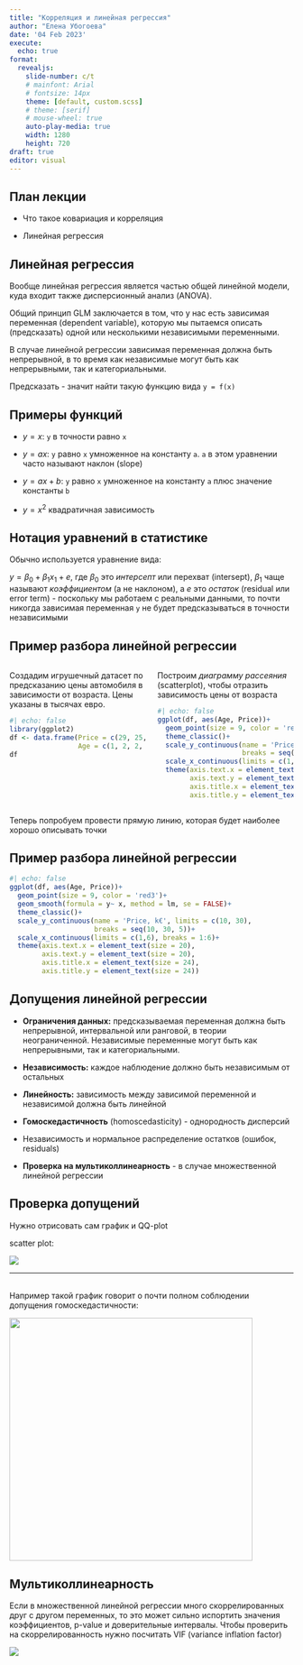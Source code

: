 ```yaml
---
title: "Корреляция и линейная регрессия"
author: "Елена Убогоева"
date: '04 Feb 2023'
execute: 
  echo: true
format: 
  revealjs:
    slide-number: c/t
    # mainfont: Arial
    # fontsize: 14px
    theme: [default, custom.scss]
    # theme: [serif]
    # mouse-wheel: true
    auto-play-media: true
    width: 1280
    height: 720
draft: true
editor: visual
---
```


## План лекции

-   Что такое ковариация и корреляция

-   Линейная регрессия

## Линейная регрессия

Вообще линейная регрессия является частью общей линейной модели, куда входит также дисперсионный анализ (ANOVA).

Общий принцип GLM заключается в том, что у нас есть зависимая переменная (dependent variable), которую мы пытаемся описать (предсказать) одной или несколькими независимыми переменными.

В случае линейной регрессии зависимая переменная должна быть непрерывной, в то время как независимые могут быть как непрерывными, так и категориальными.

Предсказать - значит найти такую функцию вида `y = f(x)`

## Примеры функций

-   $y = x$: `y` в точности равно `x`

-   $y = ax$: `y` равно `x` умноженное на константу `a`. `a` в этом уравнении часто называют наклон (slope)

-   $y = ax + b$: `y` равно `x` умноженное на константу `a` плюс значение константы `b`

-   $y = x^2$ квадратичная зависимость

## Нотация уравнений в статистике

Обычно используется уравнение вида:

$y = \beta_0 + \beta_1x_1 + e$, где $\beta_0$ это *интерсепт* или перехват (intersept), $\beta_1$ чаще называют *коэффициентом* (а не наклоном), а $e$ это *остаток* (residual или error term) - поскольку мы работаем с реальными данными, то почти никогда зависимая переменная `y` не будет предсказываться в точности независимыми

## Пример разбора линейной регрессии

::: columns
::: {.column width="50%"}
Создадим игрушечный датасет по предсказанию цены автомобиля в зависимости от возраста. Цены указаны в тысячах евро.

```r
#| echo: false
library(ggplot2)
df <- data.frame(Price = c(29, 25, 21, 18, 15, 15), 
                 Age = c(1, 2, 2, 3, 4, 5))
df
```
:::

::: {.column width="50%"}
Построим *диаграмму рассеяния* (scatterplot), чтобы отразить зависимость цены от возраста

```r
#| echo: false
ggplot(df, aes(Age, Price))+
  geom_point(size = 9, color = 'red3')+
  theme_classic()+
  scale_y_continuous(name = 'Price, k€', limits = c(10, 30),
                     breaks = seq(10, 30, 5))+
  scale_x_continuous(limits = c(1,6), breaks = 1:6)+
  theme(axis.text.x = element_text(size = 20),
        axis.text.y = element_text(size = 20),
        axis.title.x = element_text(size = 24),
        axis.title.y = element_text(size = 24))
```
:::
:::

Теперь попробуем провести прямую линию, которая будет наиболее хорошо описывать точки

## Пример разбора линейной регрессии

```r
#| echo: false
ggplot(df, aes(Age, Price))+
  geom_point(size = 9, color = 'red3')+
  geom_smooth(formula = y~ x, method = lm, se = FALSE)+
  theme_classic()+
  scale_y_continuous(name = 'Price, k€', limits = c(10, 30),
                     breaks = seq(10, 30, 5))+
  scale_x_continuous(limits = c(1,6), breaks = 1:6)+
  theme(axis.text.x = element_text(size = 20),
        axis.text.y = element_text(size = 20),
        axis.title.x = element_text(size = 24),
        axis.title.y = element_text(size = 24))
```

## Допущения линейной регрессии

-   **Ограничения данных:** предсказываемая переменная должна быть непрерывной, интервальной или ранговой, в теории неограниченной. Независимые переменные могут быть как непрерывными, так и категориальными.

-   **Независимость:** каждое наблюдение должно быть независимым от остальных

-   **Линейность:** зависимость между зависимой переменной и независимой должна быть линейной

-   **Гомоскедастичность** (homoscedasticity) - однородность дисперсий

-   Независимость и нормальное распределение остатков (ошибок, residuals)

-   **Проверка на мультиколлинеарность** - в случае множественной линейной регрессии

## Проверка допущений

Нужно отрисовать сам график и QQ-plot

scatter plot:

![](https://www.tibco.com/sites/tibco/files/media_entity/2022-01/scatter-chart-example.svg)

------------------------------------------------------------------------

\
Например такой график говорит о почти полном соблюдении допущения гомоскедастичности:

![](https://upload.wikimedia.org/wikipedia/commons/thumb/0/08/Normal_normal_qq.svg/450px-Normal_normal_qq.svg.png){width="431"}

## Мультиколлинеарность

Если в множественной линейной регрессии много скоррелированных друг с другом переменных, то это может сильно испортить значения коэффициентов, p-value и доверительные интервалы. Чтобы проверить на скоррелированность нужно посчитать VIF (variance inflation factor)

![](https://wikimedia.org/api/rest_v1/media/math/render/svg/9ece9d349f82af412b94fcdd2e81c1c6de926936)
